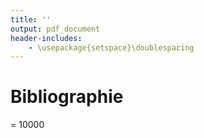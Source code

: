 ```yaml
---
title: ''
output: pdf_document
header-includes:
    - \usepackage{setspace}\doublespacing
---
```


# Bibliographie

\begingroup
\interlinepenalty = 10000 
<div id="refs" custom-style="Bibliography"></div>
\endgroup

\newpage
1
\newpage
2
\newpage
3
\newpage
4
\newpage
5
\newpage
6
\newpage
7
\newpage
8
\newpage
